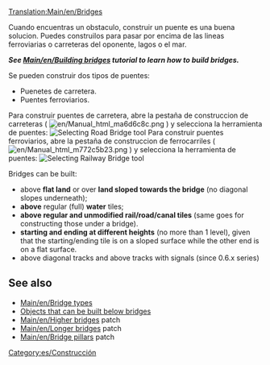 {{es/Traducción|Bridges|0}}
[[Translation:Main/en/Bridges]]{{es/Tabla de contenido}}
<!--
 Previous content wasn't as insightful as the building bridges tutorial
 + this page should be more of a reference, link section and a quick guide, not beginners guide
-->

Cuando encuentras un obstaculo, construir un puente es una buena solucion. Puedes construilos para pasar por encima de las lineas ferroviarias o carreteras del oponente, lagos o el mar.

'''''See [[Main/en/Building bridges]] tutorial to learn how to build bridges.'''''

Se pueden construir dos tipos de puentes:
* Puenetes de carretera.
* Puentes ferroviarios.

Para construir puentes de carretera, abre la pestaña de construccion de carreteras ( [[File:en/Manual html ma6d6c8c.png]] ) y selecciona la herramienta de puentes:
[[File:en/BridgeTut14.png|none|frame|Selecting Road Bridge tool]]
Para construir puentes ferroviarios, abre la pestaña  de construccion de ferrocarriles ( [[File:en/Manual html m772c5b23.png]] ) y selecciona la herramienta de puentes:
[[File:en/BridgeTut1.png|none|frame|Selecting Railway Bridge tool]]

Bridges can be built:
* above '''flat land''' or over '''land sloped towards the bridge''' (no diagonal slopes underneath);
* '''above''' regular (full) '''water''' tiles;
* '''above regular and unmodified rail/road/canal tiles''' (same goes for constructing those under a bridge).
* '''starting and ending at different heights''' (no more than 1 level), given that the starting/ending tile is on a sloped surface while the other end is on a flat surface.
* above diagonal tracks and above tracks with signals (since 0.6.x series)

<!-- COMMENT START
Left this just a reference for future edit(s)

==Building bridges for beginners==
Start by opening up the build toolbar for railways and clicking on [[File:en/Build bridge.png]] (build bridges button). You'll notice that your cursor will change:
[[File:en/Ottdbridge1.png|none|frame|See the build bridges cursor?]]
Next you have to recognize where you can build bridges. We'll start off with a standard bridge-the-gap bridge, which can be placed in an area that looks like this:
[[File:en/Ottdbridge1.6.png|none|frame|What a nice place for a bridge!]]
When you move your mouse over the ground, the square the mouse is in is highlighted; the bridge will start here.
[[File:en/Ottdbridge2.png|none|frame|See it highlighted there?]]
Now, just click, hold down, and drag to the opposite sloped tile, like so:
[[File:en/Ottdbridge3.png|none|frame|4. Remember, you're still holding the mouse button down...]]
Once you've dragged there, where you want the bridge to be, let go of the mouse button. The bridge selection dialog will open. The options will vary depending on the bridge length and the year.
[[File:en/Ottdbridge4.png|center|none|frame|You can choose which bridge you want.]]
Click the bridge you want, we'll select Steel Girder this time:
[[File:en/Ottdbridge5.png|none|frame|Bridge chosen...]]
And... there you go, your (I suppose) very first bridge. You'll notice the red text rising, displaying the amount of money you've spent.
[[File:en/Ottdbridge6.png|none|frame|That cost you 579 pounds!]]
This works the same way for road construction as well; just select the bridge construction tool from the road construction tool bar.

Now we've got making bridges down, there are a few more things that you can do. Bridges can be even constructed on flat land - say to avoid a track built by competition.
[[File:en/Ottdbridge11.png|none|frame|Bridge on flat land]]

Or, you can even do something like the following if the mind takes you.
[[File:en/Ottdbridge9.png|none|frame|Not really useful, but...]]

END COMMENT -->
== See also ==
*[[Main/en/Bridge types]]
*[[Main/en/New Bridges|Objects that can be built below bridges]]
*[[Main/en/Higher bridges]] patch
*[[Main/en/Longer bridges]] patch
*[[Main/en/Bridge pillars]] patch

[[Category:es/Construcción]]
<!-- this is not tutorial/walkthrough category member -->